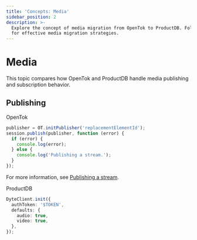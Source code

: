 ```yaml
---
title: 'Concepts: Media'
sidebar_position: 2
description: >-
  Explore the concept of media migration from OpenTok to ProductDB. Follow our guide
  for effective media migration strategies.
---
```


# Media

This topic compares how OpenTok and ProductDB handle media publishing and subscription behavior.

## Publishing

OpenTok

```ts
publisher = OT.initPublisher('replacementElementId');
session.publish(publisher, function (error) {
  if (error) {
    console.log(error);
  } else {
    console.log('Publishing a stream.');
  }
});
```

For more information, see [Publishing a stream](https://tokbox.com/developer/guides/publish-stream/js/).

ProductDB

```ts
DyteClient.init({
  authToken: '$TOKEN',
  defaults: {
    audio: true,
    video: true,
  },
});
```

<head>
  <title>Concepts: Media Guide</title>
  <meta
    name="description"
    content="Explore the concept of media migration from OpenTok to ProductDB. Follow our guide for effective media migration strategies."
  />
</head>
